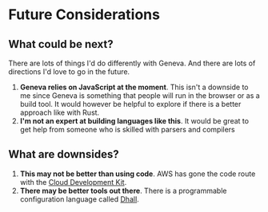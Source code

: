 # Future Considerations

## What could be next?

There are lots of things I'd do differently with Geneva. And there are lots of directions I'd love to go in the future.

1. **Geneva relies on JavaScript at the moment**. This isn't a downside to me since Geneva is something that people will run in the browser or as a build tool. It would however be helpful to explore if there is a better approach like with Rust.
1. **I'm not an expert at building languages like this**. It would be great to get help from someone who is skilled with parsers and compilers

## What are downsides?

1. **This may not be better than using code**. AWS has gone the code route with the [Cloud Development Kit](https://aws.amazon.com/cdk/).
1. **There may be better tools out there**. There is a programmable configuration language called [Dhall](https://dhall-lang.org/). 